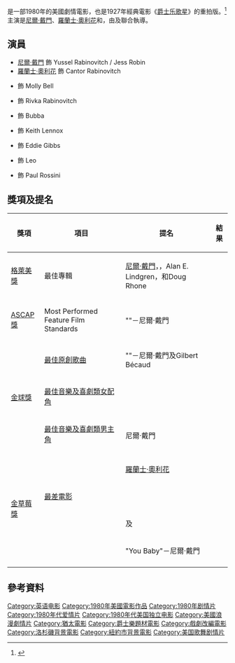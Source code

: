 {{noteTA
|T=zh-cn:爵士歌手 (1980年电影);zh-hk:爵士巨星;zh-tw:吾父吾愛吾子;
|1=zh-cn:爵士歌手;zh-hk:爵士巨星;zh-tw:爵士歌手;
|G1=Show
|G2=Movie
}}

{{Infobox film
| name = 爵士歌手
| original_name  = {{lang|en|''The Jazz Singer''}}
| image = The jazz singer 1980.jpg
| caption =
| director = {{link-en|理查德·弗萊徹|Richard Fleischer}}<br />'''未掛名：'''<br />{{link-en|Sidney J. Furie|Sidney J. Furie}}
| producer = Jerry Leider
| writer = {{link-en|赫爾伯特·貝克|Herbert Baker (screenwriter)}}
| starring = [[尼爾·戴門|尼爾·戴門]]<br />[[羅蘭士·奧利花|羅蘭士·奧利花]]<br />{{link-en|Lucie Arnaz|Lucie Arnaz}}<br />{{link-en|Catlin Adams|Catlin Adams}}<br />{{link-en|Franklyn Ajaye|Franklyn Ajaye}}<br />{{link-en|保羅·尼古拉斯|Paul Nicholas}}
| music = {{link-en|Gilbert Bécaud|Gilbert Bécaud}}<br />[[尼爾·戴門|尼爾·戴門]]<br />{{link-en|倫納德·羅森曼|Leonard Rosenman}}<br />{{link-en|理查德·班尼特|Richard Bennett (guitarist)}}<br />Alan E. Lindgren
| cinematography = [[埃斯多·曼考夫斯基|埃斯多·曼考夫斯基]]
| editing = {{link-en|Frank J. Urioste|Frank J. Urioste}}<br />Maury Winetrobe
| studio = {{link-en|EMI Films|EMI Films}}
| distributor = {{link-en|ITC Entertainment|ITC Entertainment|Associated Film Distribution}}
| released = 1980年12月19日
| runtime = 115分鐘
| country = 美國
| language = 英語
| budget = 
| gross = $27,118,000
| hk_name = 爵士巨星
| tw_name = 吾父吾愛吾子
| cn_name = 爵士歌手
}}

{{作品名稱|name=''The Jazz Singer''|hk=爵士巨星|tw=爵士歌手|cn=爵士歌手}}是一部1980年的美國劇情電影，也是1927年經典電影《[[爵士乐歌星|爵士乐歌星]]》的重拍版。<ref>{{Cite web |url = http://www.rogerebert.com/reviews/the-jazz-singer-1980 |title = Reviews: The Jazz Singer |author = Roger Ebert |date = 1980-12-22 |publisher = RogerEbert.com |language = en |accessdate = 2016-06-30 |archive-date = 2016-07-01 |archive-url = https://web.archive.org/web/20160701072503/http://www.rogerebert.com/reviews/the-jazz-singer-1980 |dead-url = no }}</ref>主演是[[尼爾·戴門|尼爾·戴門]]、[[羅蘭士·奧利花|羅蘭士·奧利花]]和{{link-en|Lucie Arnaz|Lucie Arnaz}}，由{{link-en|理查德·弗萊徹|Richard Fleischer}}及{{link-en|Sidney J. Furie|Sidney J. Furie}}聯合執導。

== 演員 ==
* [[尼爾·戴門|尼爾·戴門]] 飾 Yussel Rabinovitch / Jess Robin
* [[羅蘭士·奧利花|羅蘭士·奧利花]] 飾 Cantor Rabinovitch
* {{link-en|Lucie Arnaz|Lucie Arnaz}} 飾 Molly Bell
* {{link-en|Catlin Adams|Catlin Adams}} 飾 Rivka Rabinovitch
* {{link-en|Franklyn Ajaye|Franklyn Ajaye}} 飾 Bubba
* {{link-en|保羅·尼古拉斯|Paul Nicholas}} 飾 Keith Lennox
* {{link-en|Sully Boyar|Sully Boyar}} 飾 Eddie Gibbs
* {{link-en|Mike Kellin|Mike Kellin}} 飾 Leo
* {{link-en|詹姆斯·布思|James Booth}} 飾 Paul Rossini

== 獎項及提名 ==
{| class="wikitable"
|-  style="background:#b0c4de; text-align:center;"
! 獎項
! 項目
! 提名
! 結果
|-
| rowspan=1 | [[格萊美獎|格萊美獎]]
| 最佳專輯
| [[尼爾·戴門|尼爾·戴門]]，{{link-en|Gilbert Bécaud|Gilbert Bécaud}}，Alan E. Lindgren，{{link-en|理查德·班尼特|Richard Bennett (guitarist)}}和Doug Rhone
| {{Nom}}
|-
| rowspan=1 | [[美國作曲家、作家和發行商協會|ASCAP獎]]
| Most Performed Feature Film Standards
| "{{link-en|America (Neil Diamond song)|America (Neil Diamond song)|America}}"－尼爾·戴門
| {{Won}}
|-
| rowspan=3 | [[金球獎|金球獎]]
| [[金球獎最佳原創歌曲|最佳原創歌曲]]
| "{{link-en|Love on the Rocks (Neil Diamond song)|Love on the Rocks (Neil Diamond song)|Love on the Rocks}}"－尼爾·戴門及Gilbert Bécaud
| {{Nom}}
|-
| [[金球獎最佳電影女配角|最佳音樂及喜劇類女配角]]
| {{link-en|Lucie Arnaz|Lucie Arnaz}}
| {{Nom}}
|-
| [[金球獎最佳音樂及喜劇類電影男主角|最佳音樂及喜劇類男主角]]
| rowspan=2 | 尼爾·戴門
| {{Nom}}
|-
| rowspan=5 | [[金草莓獎|金草莓獎]]
| {{link-en|金草莓獎最差男主角|Golden Raspberry Award for Worst Actor|最差男主角}}
| {{Won}}
|-
| {{link-en|金草莓獎最差男配角|Golden Raspberry Award for Worst Supporting Actor|最差男配角}}
| [[羅蘭士·奧利花|羅蘭士·奧利花]]
| {{Won}}
|-
| [[金草莓獎最差電影|最差電影]]
|
| {{Nom}}
|-
| {{link-en|金草莓獎最差導演|Golden Raspberry Award for Worst Director|最差導演}}
| {{link-en|Sidney J. Furie|Sidney J. Furie}}及{{link-en|理查德·弗萊徹|Richard Fleischer}}
| {{Nom}}
|-
| {{link-en|金草莓獎最差原創歌曲|Golden Raspberry Award for Worst Original Song|最差原創歌曲}}
| "You Baby"－尼爾·戴門
| {{Nom}}
|-
|}

== 參考資料 ==
{{reflist}}

{{The Jazz Singer}}
[[Category:英语电影|Category:英语电影]]
[[Category:1980年美國電影作品|Category:1980年美國電影作品]]
[[Category:1980年剧情片|Category:1980年剧情片]]
[[Category:1980年代爱情片|Category:1980年代爱情片]]
[[Category:1980年代美国独立电影|Category:1980年代美国独立电影]]
[[Category:美國浪漫劇情片|Category:美國浪漫劇情片]]
[[Category:猶太電影|Category:猶太電影]]
[[Category:爵士樂題材電影|Category:爵士樂題材電影]]
[[Category:戲劇改編電影|Category:戲劇改編電影]]
[[Category:洛杉磯背景電影|Category:洛杉磯背景電影]]
[[Category:紐約市背景電影|Category:紐約市背景電影]]
[[Category:美国歌舞剧情片|Category:美国歌舞剧情片]]